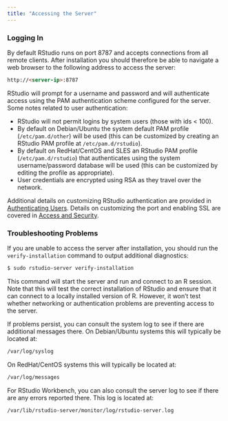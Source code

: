 ```yaml
---
title: "Accessing the Server"
---
```


### Logging In 

By default RStudio runs on port 8787 and accepts connections from all remote clients. After installation you should therefore be able to navigate a web browser to the following address to access the server:

```html
http://<server-ip>:8787
```

RStudio will prompt for a username and password and will authenticate access using the PAM authentication scheme configured for the server. Some notes related to user authentication:

- RStudio will not permit logins by system users (those with ids < 100).
- By default on Debian/Ubuntu the system default PAM profile (`/etc/pam.d/other`) will be used (this can be customized by creating an RStudio PAM profile at `/etc/pam.d/rstudio`).
- By default on RedHat/CentOS and SLES an RStudio PAM profile (`/etc/pam.d/rstudio`) that authenticates using the system username/password database will be used (this can be customized by editing the profile as appropriate).
- User credentials are encrypted using RSA as they travel over the network.

Additional details on customizing RStudio authentication are provided in [Authenticating Users](../authenticating_users/authenticating_users.qmd). Details on customizing the port and enabling SSL are covered in [Access and Security](../access_and_security/access_and_security.qmd).

### Troubleshooting Problems

If you are unable to access the server after installation, you should run the `verify-installation` command to output additional diagnostics:

```bash
$ sudo rstudio-server verify-installation
```

This command will start the server and run and connect to an R session. Note that this will test the correct installation of RStudio and ensure that it can connect to a locally installed version of R. However, it won't test whether networking or authentication problems are preventing access to the server. 

If problems persist, you can consult the system log to see if there are additional messages there. On Debian/Ubuntu systems this will typically be located at:

```html
/var/log/syslog
```

On RedHat/CentOS systems this will typically be located at:

```html
/var/log/messages
```

For RStudio Workbench, you can also consult the server log to see if there are any errors reported there. This log is located at:

```html
/var/lib/rstudio-server/monitor/log/rstudio-server.log
```

